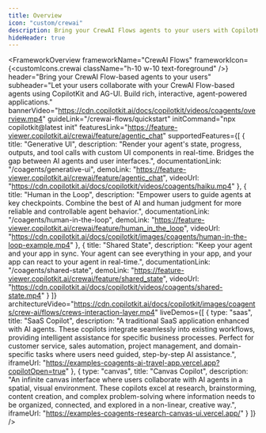 ```yaml
---
title: Overview
icon: "custom/crewai"
description: Bring your CrewAI Flows agents to your users with CopilotKit.
hideHeader: true
---
```



<FrameworkOverview
  frameworkName="CrewAI Flows"
  frameworkIcon={<customIcons.crewai className="h-10 w-10 text-foreground" />}
  header="Bring your CrewAI Flow-based agents to your users"
  subheader="Let your users collaborate with your CrewAI Flow-based agents using CopilotKit and AG-UI. Build rich, interactive, agent-powered applications."
  bannerVideo="https://cdn.copilotkit.ai/docs/copilotkit/videos/coagents/overview.mp4"
  guideLink="/crewai-flows/quickstart"
  initCommand="npx copilotkit@latest init"
  featuresLink="https://feature-viewer.copilotkit.ai/crewai/feature/agentic_chat"
  supportedFeatures={[
    {
      title: "Generative UI",
      description: "Render your agent's state, progress, outputs, and tool calls with custom UI components in real-time. Bridges the gap between AI agents and user interfaces.",
      documentationLink: "/coagents/generative-ui",
      demoLink: "https://feature-viewer.copilotkit.ai/crewai/feature/agentic_chat",
      videoUrl: "https://cdn.copilotkit.ai/docs/copilotkit/videos/coagents/haiku.mp4"
    },
    {
      title: "Human in the Loop",
      description: "Empower users to guide agents at key checkpoints. Combine the best of AI and human judgment for more reliable and controllable agent behavior.",
      documentationLink: "/coagents/human-in-the-loop",
      demoLink: "https://feature-viewer.copilotkit.ai/crewai/feature/human_in_the_loop",
      videoUrl: "https://cdn.copilotkit.ai/docs/copilotkit/images/coagents/human-in-the-loop-example.mp4"
    },
    {
      title: "Shared State",
      description: "Keep your agent and your app in sync. Your agent can see everything in your app, and your app can react to your agent in real-time.",
      documentationLink: "/coagents/shared-state",
      demoLink: "https://feature-viewer.copilotkit.ai/crewai/feature/shared_state",
      videoUrl: "https://cdn.copilotkit.ai/docs/copilotkit/videos/coagents/shared-state.mp4"
    }
  ]}
  architectureVideo="https://cdn.copilotkit.ai/docs/copilotkit/images/coagents/crew-ai/flows/crews-interaction-layer.mp4"
  liveDemos={[
    {
      type: "saas",
      title: "SaaS Copilot",
      description: "A traditional SaaS application enhanced with AI agents. These copilots integrate seamlessly into existing workflows, providing intelligent assistance for specific business processes. Perfect for customer service, sales automation, project management, and domain-specific tasks where users need guided, step-by-step AI assistance.",
      iframeUrl: "https://examples-coagents-ai-travel-app.vercel.app?copilotOpen=true"
    },
    {
      type: "canvas",
      title: "Canvas Copilot",
      description: "An infinite canvas interface where users collaborate with AI agents in a spatial, visual environment. These copilots excel at research, brainstorming, content creation, and complex problem-solving where information needs to be organized, connected, and explored in a non-linear, creative way.",
      iframeUrl: "https://examples-coagents-research-canvas-ui.vercel.app/"
    }
  ]}
/>
